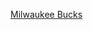 <noinclude>{{noteTA|G1=NBA}}</noinclude>{{NBA navbox
| name  = 密尔沃基雄鹿历任主教练
| title = [[密爾瓦基公鹿總教練列表|<span style="color:#F0E8C4;">密尔沃基雄鹿历任主教练</span>]]
| body  = [[拉里·科斯特洛|科斯特洛]] • [[唐·尼尔森|老尼尔森]] • [[德尔·哈里斯|哈里斯]] • [[弗兰克·汉伯伦|汉伯伦]] • [[老迈克·邓利维|老邓利维]] • [[克里斯·福特|福特]] • [[乔治·卡尔|卡尔]] • [[泰瑞·波特|波特]] • [[特里·斯托茨|斯托茨]] • [[拉里·克里斯科维亚克|克里斯科维亚克]] · [[史考特·斯凱爾斯|斯凱爾斯]] · [[吉姆·博伊蘭|博伊蘭]] • [[拉里·德魯|德魯]] • [[贾森·基德|基德]] • [[乔·普朗蒂|普朗蒂]] • [[迈克·布登霍尔泽|布登霍尔泽]]
| color = #0D4006
| fontcolor = #F0E8C4
}}<noinclude>[[Category:NBA教练模板|Milwaukee Bucks]]</noinclude>